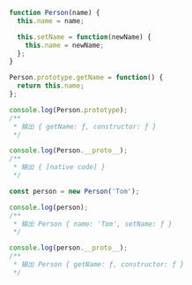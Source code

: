 ```javascript
function Person(name) {
  this.name = name;

  this.setName = function(newName) {
    this.name = newName;
  };
}

Person.prototype.getName = function() {
  return this.name;
};

console.log(Person.prototype);
/**
 * 输出 { getName: ƒ, constructor: ƒ }
 */

console.log(Person.__proto__);
/**
 * 输出 { [native code] }
 */

const person = new Person('Tom');

console.log(person);
/**
 * 输出 Person { name: 'Tom', setName: ƒ }
 */

console.log(person.__proto__);
/**
 * 输出 Person { getName: ƒ, constructor: ƒ }
 */
```